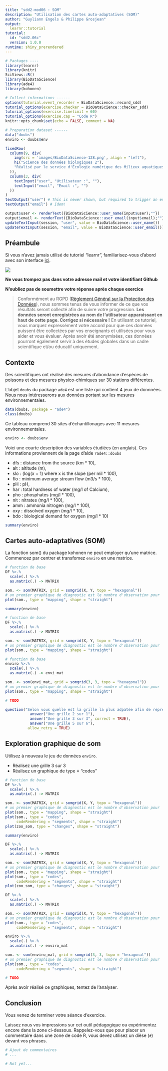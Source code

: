 ```yaml
---
title: "sdd2-mod06 : SOM"
description: "Utilisation des cartes auto-adaptatives (SOM)"
author: "Guyliann Engels & Philippe Grosjean"
output:
  learnr::tutorial
tutorial:
  id: "sdd2.06c"
  version: 1.0.0
runtime: shiny_prerendered
---
```


```r
# Packages ----
library(learnr)
library(knitr)
SciViews::R()
library(BioDataScience)
library(ade4)
library(kohonen)

# Collect informations ------
options(tutorial.event_recorder = BioDataScience::record_sdd)
tutorial_options(exercise.checker = BioDataScience::checker_sdd)
tutorial_options(exercise.timelimit = 60)
tutorial_options(exercise.cap = "Code R")
knitr::opts_chunk$set(echo = FALSE, comment = NA)

# Preparation dataset ------
data("doubs")
enviro <- doubs$env
```

```r
fixedRow(
  column(9, div(
    img(src = 'images/BioDataScience-128.png', align = "left"),
    h1("Science des données biologiques 2"),
    "Réalisé par le service d'Écologie numérique des Milieux aquatiques, Université de Mons (Belgique)"
  )),
  column(3, div(
    textInput("user", "Utilisateur :", ""),
    textInput("email", "Email :", "")
  ))
)
textOutput("user") # This is newer shown, but required to trigger an event!
textOutput("email") # Idem!
```

```r
output$user <- renderText({BioDataScience::user_name(input$user);""})
output$email <- renderText({BioDataScience::user_email(input$email);""})
updateTextInput(session, "user", value = BioDataScience::user_name())
updateTextInput(session, "email", value = BioDataScience::user_email())
```

## Préambule

Si vous n'avez jamais utilisé de tutoriel "learnr", familiarisez-vous d'abord avec son interface [ici](http://biodatascience-course.sciviews.org/sdd-umons/learnr.html).

![](images/attention.jpg)

**Ne vous trompez pas dans votre adresse mail et votre identifiant Github**

**N'oubliez pas de soumettre votre réponse après chaque exercice**

> Conformément au RGPD ([Règlement Général sur la Protection des Données](https://ec.europa.eu/info/law/law-topic/data-protection/reform/rules-business-and-organisations/principles-gdpr_fr)), nous sommes tenus de vous informer de ce que vos résultats seront collecté afin de suivre votre progression. **Les données seront enregistrées au nom de l'utilisateur apparaissant en haut de cette page. Corrigez si nécessaire !** En utilisant ce tutoriel, vous marquez expressément votre accord pour que ces données puissent être collectées par vos enseignants et utilisées pour vous aider et vous évaluer. Après avoir été anonymisées, ces données pourront également servir à des études globales dans un cadre scientifique et/ou éducatif uniquement.

## Contexte 

Des scientifiques ont réalisé des mesures d'abondance d'espèces de poissons et des mesures physico-chimiques sur 30 stations différentes.

L'objet `doubs` du package `ade4` est une liste qui contient 4 jeux de donnnées. Nous nous intéresserons aux données portant sur les mesures environnementales.

```r
data(doubs, package = "ade4")
class(doubs)
```

Ce tableau comprend 30 sites d'échantillonages avec 11 mesures environnementales.

```r
enviro <- doubs$env
```

Voici une courte description des variables étudiées (en anglais). Ces informations proviennent de la page d'aide `?ade4::doubs`

- dfs : distance from the source (km * 10), 
- alt : altitude (m), 
- slo : (log(x + 1) where x is the slope (per mil * 100), 
- flo : minimum average stream flow (m3/s * 100), 
- pH : pH,
- har : total hardness of water (mg/l of Calcium), 
- pho : phosphates (mg/l * 100), 
- nit : nitrates (mg/l * 100), 
- amm : ammonia nitrogen (mg/l * 100), 
- oxy : dissolved oxygen (mg/l * 10), 
- bdo : biological demand for oxygen (mg/l * 10)

```r
summary(enviro)
```

## Cartes auto-adaptatives (SOM)

La fonction som() du package kohonen ne peut employer qu'une matrice. Commencez par centrer et transfomez `enviro` en une matrice.

```r
# function de base
DF %>.%
  scale(.) %>.%
  as.matrix(.) -> MATRIX

som. <- som(MATRIX, grid = somgrid(X, Y, topo = "hexagonal"))
# un premier graphique de diagnostic est le nombre d'observation pour 
plot(som., type = "mapping", shape = "straight")
```

```r
summary(enviro)
```

```r
# function de base
DF %>.%
  scale(.) %>.%
  as.matrix(.) -> MATRIX

som. <- som(MATRIX, grid = somgrid(X, Y, topo = "hexagonal"))
# un premier graphique de diagnostic est le nombre d'observation pour 
plot(som., type = "mapping", shape = "straight")
```

```r
# function de base
enviro %>.%
  scale(.) %>.%
  as.matrix(.) -> envi_mat

som. <- som(envi_mat, grid = somgrid(3, 3, topo = "hexagonal"))
# un premier graphique de diagnostic est le nombre d'observation pour 
plot(som., type = "mapping", shape = "straight")
```

```r
# TODO
```

```r
question("Selon vous quelle est la grille la plus adpatée afin de représenter les données provenant d `enviro` ?",
           answer("Une grille 2 sur 1"),
           answer("Une grille 3 sur 3", correct = TRUE),
           answer("Une grille 5 sur 6"),
          allow_retry = TRUE)
```

## Exploration graphique de som

Utilisez à nouveau le jeu de données `enviro`. 

- Réalisez une grille 3 sur 3
- Réalisez un graphique de type = "codes"

```r
# function de base
DF %>.%
  scale(.) %>.%
  as.matrix(.) -> MATRIX

som. <- som(MATRIX, grid = somgrid(X, Y, topo = "hexagonal"))
# un premier graphique de diagnostic est le nombre d'observation pour 
plot(som., type = "mapping", shape = "straight")
plot(som., type = "codes", 
     codeRendering = "segments", shape = "straight")
plot(zoo_som, type = "changes", shape = "straight")
```

```r
summary(enviro)
```

```r
DF %>.%
  scale(.) %>.%
  as.matrix(.) -> MATRIX

som. <- som(MATRIX, grid = somgrid(X, Y, topo = "hexagonal"))
# un premier graphique de diagnostic est le nombre d'observation pour 
plot(som., type = "mapping", shape = "straight")
plot(som., type = "codes", 
     codeRendering = "segments", shape = "straight")
plot(zoo_som, type = "changes", shape = "straight")
```

```r
DF %>.%
  scale(.) %>.%
  as.matrix(.) -> MATRIX

som. <- som(MATRIX, grid = somgrid(X, Y, topo = "hexagonal"))
# un premier graphique de diagnostic est le nombre d'observation pour 
plot(som., type = "codes", 
     codeRendering = "segments", shape = "straight")
```

```r
enviro %>.%
  scale(.) %>.%
  as.matrix(.) -> enviro_mat

som. <- som(enviro_mat, grid = somgrid(3, 3, topo = "hexagonal"))
# un premier graphique de diagnostic est le nombre d'observation pour 
plot(som., type = "codes", 
     codeRendering = "segments", shape = "straight")
```

```r
# TODO
```

Après avoir réalisé ce graphiques, tentez de l'analyser. 

## Conclusion

Vous venez de terminer votre séance d'exercice.

Laissez nous vos impressions sur cet outil pédagogique ou expérimentez encore dans la zone ci-dessous. Rappelez-vous que pour placer un commentaire dans une zone de code R, vous devez utilisez un dièse (`#`) devant vos phrases.

```r
# Ajout de commentaires 
# ...
```

```r
# Not yet...
```
